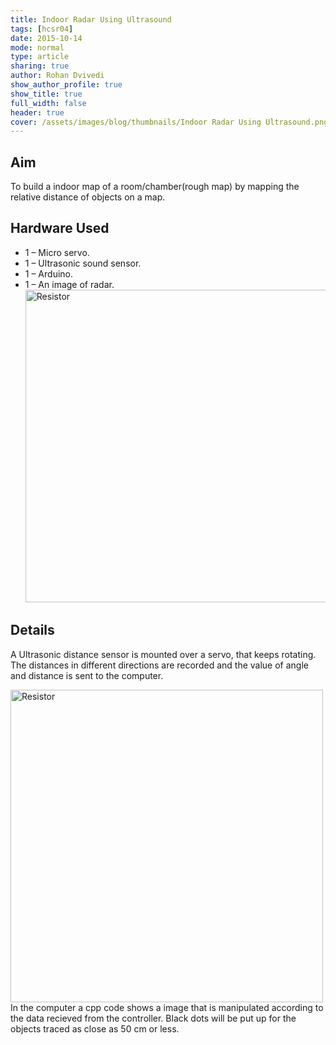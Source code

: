 ```yaml
---
title: Indoor Radar Using Ultrasound
tags: [hcsr04]
date: 2015-10-14
mode: normal
type: article
sharing: true
author: Rohan Dvivedi
show_author_profile: true
show_title: true
full_width: false
header: true
cover: /assets/images/blog/thumbnails/Indoor Radar Using Ultrasound.png
---
```


## Aim

To build a indoor map of a room/chamber(rough map) by mapping the relative distance of objects on a map.

## Hardware Used

- 1 – Micro servo.
- 1 – Ultrasonic sound sensor.
- 1 – Arduino.
- 1 – An image of radar.
  <Image src="/assets/images/blog/Indoor-Radar/const.png" alt="Resistor" width='500' height='500'>

## Details

A Ultrasonic distance sensor is mounted over a servo, that keeps rotating. The distances in different directions are recorded and the value of angle and distance is sent to the computer.

<Image src="/assets/images/blog/thumbnails/Indoor Radar Using Ultrasound.png" alt="Resistor" width='500' height='500'>
In the computer a cpp code shows a image that is manipulated according to the data recieved from the controller. Black dots will be put up for the objects traced as close as 50 cm or less.

<EmbedItem url="https://www.youtube.com/embed/YPpjadmx1t0" />
